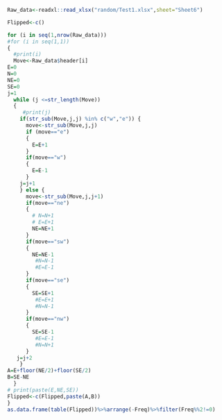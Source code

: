 
```r
Raw_data<-readxl::read_xlsx("random/Test1.xlsx",sheet="Sheet6")
```

```r
Flipped<-c()

for (i in seq(1,nrow(Raw_data)))
#for (i in seq(1,1))  
{
  #print(i) 
  Move<-Raw_data$header[i]
E=0
N=0
NE=0
SE=0
j=1
  while (j <=str_length(Move))
  {
     #print(j)
    if(str_sub(Move,j,j) %in% c("w","e")) {
      move<-str_sub(Move,j,j)
      if (move=="e")
      {
        E=E+1
      } 
      if(move=="w")
      {
        E=E-1
      }
    j=j+1  
    } else {
      move<-str_sub(Move,j,j+1)
      if(move=="ne")
      {
        # N=N+1
        # E=E+1
        NE=NE+1
      }
      if(move=="sw")
      {
        NE=NE-1
         #N=N-1
         #E=E-1
      }
      if(move=="se")
      {
        SE=SE+1
         #E=E+1
         #N=N-1
      }
      if(move=="nw")
      {
        SE=SE-1
         #E=E-1
         #N=N+1
      }
   j=j+2
    }
A=E+floor(NE/2)+floor(SE/2)
B=SE-NE
  }
# print(paste(E,NE,SE))
Flipped<-c(Flipped,paste(A,B))
}
as.data.frame(table(Flipped))%>%arrange(-Freq)%>%filter(Freq%%2!=0)
```

